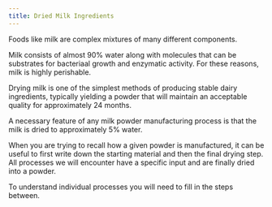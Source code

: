 ```yaml
---
title: Dried Milk Ingredients
---
```


Foods like milk are complex mixtures of many different components.

Milk consists of almost 90% water along with molecules that can be substrates
for bacteriaal growth and enzymatic activity. For these reasons, milk is highly
perishable.

Drying milk is one of the simplest methods of producing stable dairy
ingredients, typically yielding a powder that will maintain an acceptable 
quality for approximately 24 months.

A necessary feature of any milk powder manufacturing process is that the
milk is dried to approximately 5% water.

When you are trying to recall how a given powder is manufactured, 
it can be useful to first write down the starting material and
then the final drying step.
All processes we will encounter have a specific input and
are finally dried into a powder.

To understand individual processes you will need to fill in
the steps between.

